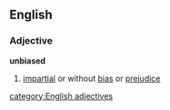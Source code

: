 ==English==
===Adjective===
'''unbiased'''
#[[impartial]] or without [[bias]] or [[prejudice]]
[[category:English adjectives]]